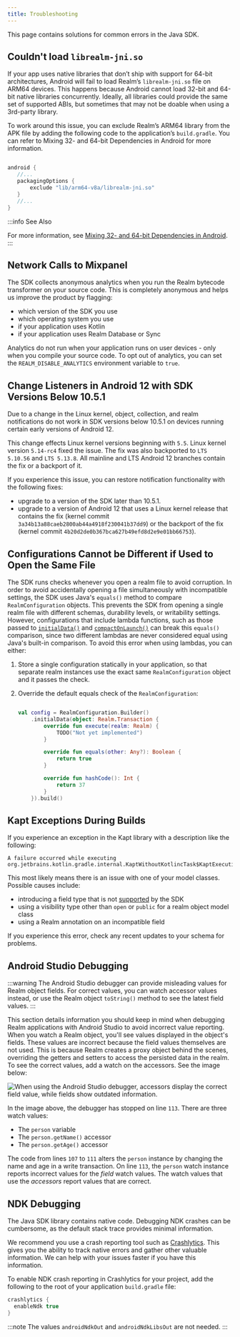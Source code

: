```yaml
---
title: Troubleshooting
---
```


This page contains solutions for common errors in the Java SDK.

## Couldn't load `librealm-jni.so`

If your app uses native libraries that don’t ship with support for
64-bit architectures, Android will fail to load Realm’s
`librealm-jni.so` file on ARM64 devices. This happens because Android
cannot load 32-bit and 64-bit native libraries concurrently. Ideally,
all libraries could provide the same set of supported ABIs, but
sometimes that may not be doable when using a 3rd-party library.

To work around this issue, you can exclude Realm’s ARM64 library from
the APK file by adding the following code to the application’s
`build.gradle`. You can refer to Mixing 32- and 64-bit Dependencies in Android for more information.

```groovy

android {
   //...
   packagingOptions {
       exclude "lib/arm64-v8a/librealm-jni.so"
   }
   //...
}
```

:::info See Also

For more information, see [Mixing 32- and 64-bit Dependencies in Android](https://corbt.com/posts/2015/09/18/mixing-32-and-64bit-dependencies-in-android.html).
:::

## Network Calls to Mixpanel

The SDK collects anonymous analytics when you run the
Realm bytecode transformer on your source code. This is
completely anonymous and helps us improve the product by flagging:

- which version of the SDK you use
- which operating system you use
- if your application uses Kotlin
- if your application uses Realm Database or Sync

Analytics do not run when your application runs on user devices - only
when you compile your source code. To opt out of analytics, you can set
the `REALM_DISABLE_ANALYTICS` environment variable to `true`.

## Change Listeners in Android 12 with SDK Versions Below 10.5.1

Due to a change in the Linux kernel,
object, collection, and realm notifications do not work in SDK versions
below 10.5.1 on devices running certain early versions of
Android 12.

This change effects Linux kernel versions beginning with `5.5`.
Linux kernel version `5.14-rc4` fixed the issue. The fix was
also backported to `LTS 5.10.56` and `LTS 5.13.8`. All mainline
and LTS Android 12 branches contain the fix or a backport of it.

If you experience this issue, you can restore notification functionality
with the following fixes:

- upgrade to a version of the SDK later than 10.5.1.
- upgrade to a version of Android 12 that uses a Linux kernel release
  that contains the fix (kernel commit `3a34b13a88caeb2800ab44a4918f230041b37dd9`)
  or the backport of the fix (kernel commit `4b20d2de0b367bca627b49efd8d2e9e01bb66753`).

## Configurations Cannot be Different if Used to Open the Same File

The SDK runs checks whenever you open a realm file to
avoid corruption. In order to avoid accidentally opening a file simultaneously
with incompatible settings, the SDK uses Java's `equals()` method
to compare `RealmConfiguration` objects. This prevents the SDK from
opening a single realm file with different schemas, durability levels,
or writability settings. However, configurations that include lambda
functions, such as those passed to
[`initialData()`](https://docs.mongodb.com/realm-sdks/java/latest/io/realm/RealmConfiguration.Builder.html#initialData-io.realm.Realm.Transaction-)
and
[`compactOnLaunch()`](https://docs.mongodb.com/realm-sdks/java/latest/io/realm/RealmConfiguration.Builder.html#compactOnLaunch-io.realm.CompactOnLaunchCallback-)
can break this `equals()` comparison, since two different lambdas are
never considered equal using Java's built-in comparison.
To avoid this error when using lambdas, you can either:

1. Store a single configuration statically in your application, so that
   separate realm instances use the exact same
   `RealmConfiguration` object and it passes the check.

1. Override the default equals check of the `RealmConfiguration`:

   ```kotlin

   val config = RealmConfiguration.Builder()
       .initialData(object: Realm.Transaction {
           override fun execute(realm: Realm) {
               TODO("Not yet implemented")
           }

           override fun equals(other: Any?): Boolean {
               return true
           }

           override fun hashCode(): Int {
               return 37
           }
       }).build()
    ```

## Kapt Exceptions During Builds

If you experience an exception in the Kapt library with a description
like the following:

```
A failure occurred while executing org.jetbrains.kotlin.gradle.internal.KaptWithoutKotlincTask$KaptExecutionWorkAction
```

This most likely means there is an issue with one of your model classes.
Possible causes include:

- introducing a field type that is not [supported](/sdk/java/realm-database/schemas/data-types/supported-types) by the SDK
- using a visibility type other than `open` or `public` for a realm object model class
- using a Realm annotation on an incompatible field

If you experience this error, check any recent updates to your schema for
problems.

## Android Studio Debugging

:::warning
The Android Studio debugger can provide misleading values for
Realm object fields. For correct values, you can watch
accessor values instead, or use the Realm object
`toString()` method to see the latest field values.
:::

This section details information you should keep in mind when debugging
Realm applications with Android Studio to avoid incorrect
value reporting. When you watch a Realm object,
you'll see values displayed in the object's fields. These values 
are incorrect because the field values themselves are not used. This is
because Realm creates a proxy object behind the scenes, overriding
the getters and setters to access the persisted data in the
realm. To see the correct values, add a watch on the accessors.
See the image below:

![When using the Android Studio debugger, accessors display the correct field value, while fields show outdated information.](./android-studio-debugging.png)

In the image above, the debugger has stopped on line `113`. There are
three watch values:

- The `person` variable
- The `person.getName()` accessor
- The `person.getAge()` accessor

The code from lines `107` to `111` alters the `person` instance by
changing the name and age in a write transaction. On line `113`, the
`person` watch instance reports incorrect values for the *field* watch
values. The watch values that use the *accessors* report values that are
correct.

## NDK Debugging

The Java SDK library contains native code.
Debugging NDK crashes can be cumbersome, as the default stack trace
provides minimal information.

We recommend you use a crash reporting tool such as
[Crashlytics](http://www.crashlytics.com/). This gives you the
ability to track native errors and gather other valuable information. We
can help with your issues faster if you have this information.

To enable NDK crash reporting in Crashlytics for
your project, add the following to the root of your application
`build.gradle` file:

```groovy
crashlytics {
  enableNdk true
}
```

:::note
The values `androidNdkOut` and `androidNdkLibsOut` are not needed.
:::
